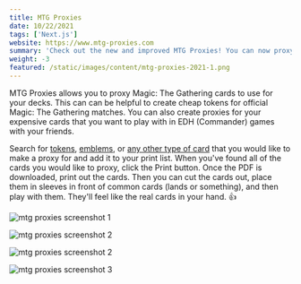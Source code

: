 ```yaml
---
title: MTG Proxies
date: 10/22/2021
tags: ['Next.js']
website: https://www.mtg-proxies.com
summary: 'Check out the new and improved MTG Proxies! You can now proxy any Magic: The Gathering card available in Scryfall. Add cards to your print list, print them out, and use the proxies in your decks today!'
weight: -3
featured: /static/images/content/mtg-proxies-2021-1.png
---
```


MTG Proxies allows you to proxy Magic: The Gathering cards to use for your decks. This can can be helpful to create cheap tokens for official Magic: The Gathering matches. You can also create proxies for your expensive cards that you want to play with in EDH (Commander) games with your friends.

Search for [tokens](https://www.mtg-proxies.com/tokens), [emblems](https://www.mtg-proxies.com/emblems), or [any other type of card](https://www.mtg-proxies.com/cards) that you would like to make a proxy for and add it to your print list. When you've found all of the cards you would like to proxy, click the Print button. Once the PDF is downloaded, print out the cards. Then you can cut the cards out, place them in sleeves in front of common cards (lands or something), and then play with them. They'll feel like the real cards in your hand. 👍

![mtg proxies screenshot 1](/static/images/content/mtg-proxies-2021-1.png)

![mtg proxies screenshot 2](/static/images/content/mtg-proxies-2021-2.png)

![mtg proxies screenshot 2](/static/images/content/mtg-proxies-2021-3.png)

![mtg proxies screenshot 3](/static/images/content/mtg-proxies-2021-pdf.png)
